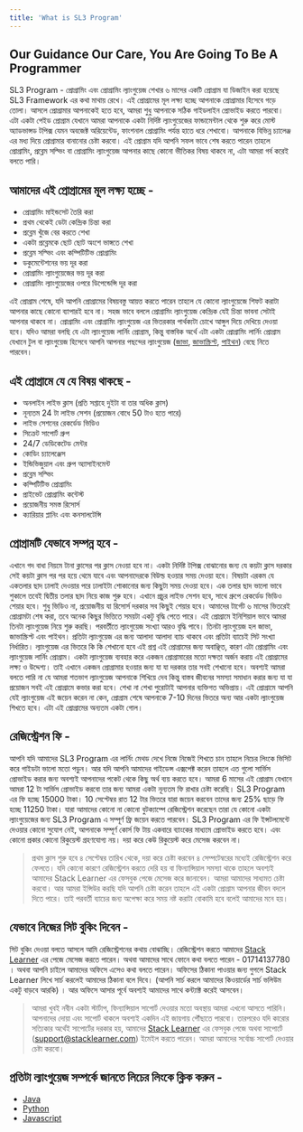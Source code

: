 ```yaml
---
title: 'What is SL3 Program'
---
```


## Our Guidance Our Care, You Are Going To Be A Programmer

SL3 Program - প্রোগ্রামিং এবং প্রোগ্রামিং ল্যাংগুয়েজ শেখার ৬ মাসের একটি প্রোগ্রাম যা ডিজাইন করা হয়েছে SL3 Framework এর কথা মাথায় রেখে। এই প্রোগ্রামের মূল লক্ষ্য হচ্ছে আপনাকে প্রোগ্রামার হিসেবে গড়ে তোলা। আসলে প্রোগ্রামার আপনাকেই হতে হবে, আমরা শুধু আপনাকে সঠিক গাইডলাইন প্রোভাইড করতে পারবো। এটা একটা পেইড প্রোগ্রাম যেখানে আমরা আপনাকে একটা নির্দিষ্ট ল্যাংগুয়েজের ফান্ডামেন্টাল থেকে শুরু করে মোস্ট অ্যাডভান্সড টপিক্স যেমন অবজেক্ট অরিয়েন্টেড, ফাংশনাল প্রোগ্রামিং পর্যন্ত হাতে ধরে শেখাবো। আপনাকে বিভিন্ন চ্যালেঞ্জ এর মধ্য দিয়ে প্রোগ্রামার বানানোর চেষ্টা করবো। এই প্রোগ্রাম যদি আপনি সফল ভাবে শেষ করতে পারেন তাহলে প্রোগ্রামিং, প্রব্লেম সল্ভিং বা প্রোগ্রামিং ল্যাংগুয়েজ আপনার কাছে কোনো ভীতিকর বিষয় থাকবে না, এটা আমরা গর্ব করেই বলতে পারি।

## আমাদের এই প্রোগ্রামের মূল লক্ষ্য হচ্ছে -

-   প্রোগ্রামিং মাইন্ডসেট তৈরি করা
-   প্রথম থেকেই ডেটা কেন্দ্রিক চিন্তা করা
-   প্রব্লেম খুঁজে বের করতে শেখা
-   একটা প্রব্লেমকে ছোট ছোট অংশে ভাঙ্গতে শেখা
-   প্রব্লেম সল্ভিং এবং কম্পিটিটিভ প্রোগ্রামিং
-   ডকুমেন্টেশনের ভয় দূর করা
-   প্রোগ্রামিং ল্যাংগুয়েজের ভয় দূর করা
-   প্রোগ্রামিং ল্যাংগুয়েজের ওপরে ডিপেন্ডেন্সি দূর করা

এই প্রোগ্রাম শেষে, যদি আপনি প্রোগ্রামের বিষয়বস্তু আয়ত্ত করতে পারেন তাহলে যে কোনো ল্যাংগুয়েজে শিফট করাটা আপনার কাছে কোনো ব্যাপারই হবে না। সহজ ভাবে বললে প্রোগ্রামিং ল্যাংগুয়েজ কেন্দ্রিক যেই চিন্তা ভাবনা সেটাই আপনার থাকবে না। প্রোগ্রামিং এবং প্রোগ্রামিং ল্যাংগুয়েজ এর ভিতরকার পার্থক্যটা চোখে আঙ্গুল দিয়ে দেখিয়ে দেওয়া হবে। যদিও আমরা বলছি যে এটা ল্যাংগুয়েজ লার্নিং প্রোগ্রাম, কিন্তু বাস্তবিক অর্থে এটা একটা প্রোগ্রামিং লার্নিং প্রোগ্রাম যেখানে টুল বা ল্যাংগুয়েজ হিসেবে আপনি আপনার পছন্দের ল্যাংগুয়েজ ([জাভা](/program/java), [জাভাস্ক্রিপ্ট](/program/javascript), [পাইথন](/program/python)) বেছে নিতে পারবেন।

## এই প্রোগ্রামে যে যে বিষয় থাকছে -

-   অনলাইন লাইভ ক্লাস (প্রতি সপ্তাহে দুইটা বা তার অধিক ক্লাস)
-   নূন্যতম 24 টা লাইভ সেশন (প্রয়োজন বোধে 50 টাও হতে পারে)
-   লাইভ সেশনের রেকর্ডেড ভিডিও
-   সিক্রেট সাপোর্ট গ্রুপ
-   24/7 ডেডিকেটেড মেন্টর
-   কোডিং চ্যালেঞ্জেস
-   ইন্ডিভিজুয়াল এবং গ্রুপ অ্যাসাইনমেন্ট
-   প্রব্লেম সল্ভিং
-   কম্পিটিটিভ প্রোগ্রামিং
-   প্রাইভেট প্রোগ্রামিং কন্টেস্ট
-   প্রয়োজনীয় সমস্ত রিসোর্স
-   ক্যারিয়ার প্লানিং এবং কনসালটেন্সি

## প্রোগ্রামটি যেভাবে সম্পন্ন হবে -

এখানে গদ বাধা নিয়মে টানা ক্লাসের পর ক্লাস নেওয়া হবে না। একটা নির্দিষ্ট টপিক্স বোঝানোর জন্য যে কয়টা ক্লাস দরকার সেই কয়টা ক্লাস পর পর হয়ে থেমে যাবে এবং আপনাদেরকে বিউল্ড হওয়ার সময় দেওয়া হবে। বিষয়টা এরকম যে একতলার ছাদ ঢালাই দেওয়ার পরে ঢালাইটা শোকানোর জন্য কিছুটা সময় দেওয়া হবে। এক তলার ছাদ ভালো ভাবে শুকালে তবেই দ্বিতীয় তলার ছাদ নিয়ে কাজ শুরু হবে। এখানে প্রচুর লাইভ সেশন হবে, সাথে গ্রুপে রেকর্ডেড ভিডিও শেয়ার হবে। শুধু ভিডিও না, প্রয়োজনীয় যা রিসোর্স দরকার সব কিছুই শেয়ার হবে। আমাদের টার্গেট ৬ মাসের ভিতরেই প্রোগ্রামটা শেষ করা, তবে অনেক কিছুর ভিত্তিতে সময়টা একটু বৃদ্ধি পেতে পারে।
এই প্রোগ্রামে ইনিশিয়াল ভাবে আমরা তিনটা ল্যাংগুয়েজ নিয়ে শুরু করছি। পরবর্তীতে ল্যাংগুয়েজ সংখ্যা আরও বৃদ্ধি পাবে। তিনটা ল্যাংগুয়েজ হল জাভা, জাভাস্ক্রিপ্ট এবং পাইথন। প্রতিটা ল্যাংগুয়েজ এর জন্য আলাদা আলাদা ব্যাচ থাকবে এবং প্রতিটা ব্যাচেই সিট সংখ্যা নির্ধারিত। ল্যাংগুয়েজ এর ভিতরে কি কি শেখানো হবে এই প্রশ্ন এই প্রোগ্রামের জন্য অবাঞ্ছিত, কারণ এটা প্রোগ্রামিং এবং ল্যাংগুয়েজ লার্নিং প্রোগ্রাম। একটা ল্যাংগুয়েজ ব্যবহার করে একজন প্রোগ্রামারের মতো দক্ষতা অর্জন করায় এই প্রোগ্রামের লক্ষ্য ও উদ্দেশ্য। তাই এখানে একজন প্রোগ্রামার হওয়ার জন্য যা যা দরকার তার সবই শেখানো হবে। অবশ্যই আমরা বলতে পারি না যে আমরা শতভাগ ল্যাংগুয়েজ আপনাকে শিখিয়ে দেব কিন্তু বাস্তব জীবনের সমস্যা সমাধান করার জন্য যা যা প্রয়োজন সবই এই প্রোগ্রামে কভার করা হবে। শেখা না শেখা পুরোটাই আপনার ব্যক্তিগত অভিপ্রায়। এই প্রোগ্রামে আপনি যেই ল্যাংগুয়েজ এই জয়েন করেন না কেন, প্রোগ্রাম শেষে আপনাকে 7-10 দিনের ভিতরে অন্য আর একটা ল্যাংগুয়েজ শিখতে হবে। এটা এই প্রোগ্রামের অন্যতম একটা গোল।

## রেজিস্ট্রেশন ফি -

আপনি যদি আমাদের SL3 Program এর লার্নিং মেথড দেখে নিজে নিজেই শিখতে চান তাহলে নিচের লিংকে ভিসিট করে গাইডটা ভালো মতো পড়ুন। আর যদি আপনি আমাদের গাইডেন্স এক্সপেক্ট করেন তাহলে এত গুলো সার্ভিস প্রোভাইড করার জন্য অবশ্যই আপনাদের পকেট থেকে কিছু অর্থ ব্যয় করতে হবে। আমরা 6 মাসের এই প্রোগ্রাম যেখানে আমরা 12 টা সার্ভিস প্রোভাইড করবো তার জন্য আমরা একটা নূন্যতম ফি রাখার চেষ্টা করেছি। SL3 Program এর ফি হচ্ছে 15000 টাকা। 10 সেপ্টেম্বর রাত 12 টার ভিতরে যারা জয়েন করবেন তাদের জন্য 25% ছাড়ে ফি হচ্ছে 11250 টাকা। যারা আমাদের কোনো না কোনো বুটক্যাম্পে রেজিস্ট্রেশন করেছেন তারা যে কোনো একটা ল্যাংগুয়েজের জন্য SL3 Program এ সম্পূর্ণ ফ্রি জয়েন করতে পারবেন। SL3 Program এর ফি ইন্সটলমেন্টে দেওয়ার কোনো সুযোগ নেই, আপনাকে সম্পূর্ণ কোর্স ফি টায় একবারে ব্যাংকের মাধ্যমে প্রোভাইড করতে হবে। এবং কোনো প্রকার কোনো রিকুয়েস্ট গ্রহণযোগ্য নয়। দয়া করে কেউ রিকুয়েস্ট করে মেসেজ করবেন না।

> প্রথম ক্লাস শুরু হবে ৪ সেপ্টেম্বর তারিখ থেকে, দয়া করে চেষ্টা করবেন ৪ সেম্পটেম্বরের মধ্যেই রেজিস্ট্রেশন করে ফেলতে। যদি কোনো কারণে রেজিস্ট্রেশন করতে দেরি হয় বা ফিন্যান্সিয়াল সমস্যা থাকে তাহলে অবশ্যই আমাদের Stack Learner এর ফেসবুক পেজে মেসেজ করে জানাবেন। আমরা আমাদের সাধ্যমত চেষ্টা করবো। আর আমরা ইন্সিউর করছি যদি আপনি চেষ্টা করেন তাহলে এই একটা প্রোগ্রাম আপনার জীবন বদলে দিতে পারে। তাই পরবর্তী ব্যাচের জন্য অপেক্ষা করে সময় নষ্ট করাটা বোকামি হবে বলেই আমাদের মনে হয়।

## যেভাবে নিজের সিট বুকিং দিবেন -

সিট বুকিং দেওয়া বলতে আসলে আমি রেজিস্ট্রেশনের কথায় বোঝাচ্ছি। রেজিস্ট্রেশন করতে আমাদের [Stack Learner](m.me/stacklearner) এর পেজে মেসেজ করতে পারেন। অথবা আমাদের সাথে ফোনে কথা বলতে পারেন - 01714137780 । অথবা আপনি চাইলে আমাদের অফিসে এসেও কথা বলতে পারেন। অফিসের ঠিকানা পাওয়ার জন্য গুগলে Stack Learner লিখে সার্চ করলেই আমাদের ঠিকানা বলে দিবে। (আপনি সার্চ করলে আমাদের কিওয়ার্ডের সার্চ ভলিউম একটু বাড়বে আরকি) । আর অফিসে আসার পূর্বে অবশ্যই আমাদের সাথে কন্ট্যাক্ট করেই আসবেন।

> আমরা খুবই নবীন একটা স্টার্টাপ, ফিন্যান্সিয়াল সাপোর্ট দেওয়ার মতো অবস্থায় আমরা এখনো আসতে পারিনি। আপনাদের দোয়া এবং সাপোর্ট থাকলে অবশ্যই একদিন এই জায়গায় পৌঁছাতে পারবো। তারপরেও যদি কারোর সত্যিকার অর্থেই সাপোর্টের দরকার হয়, আমাদের [Stack Learner](m.me/stacklearner) এর ফেসবুক পেজে অথবা সাপোর্টে (support@stacklearner.com) ইমেইল করতে পারেন। আমরা আমাদের সর্বোচ্চ সাপোর্ট দেওয়ার চেষ্টা করবো।

## প্রতিটা ল্যাংগুয়েজ সম্পর্কে জানতে লিচের লিংকে ক্লিক করুন -

-   [Java](/program/java)
-   [Python](/program/python)
-   [Javascript](/program/javascript)
